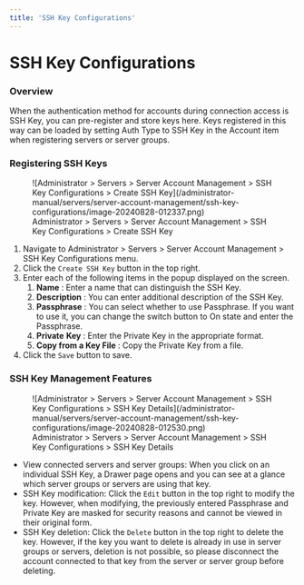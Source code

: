 ```yaml
---
title: 'SSH Key Configurations'
---
```


# SSH Key Configurations

### Overview

When the authentication method for accounts during connection access is SSH Key, you can pre-register and store keys here. Keys registered in this way can be loaded by setting Auth Type to SSH Key in the Account item when registering servers or server groups.


### Registering SSH Keys

<figure data-layout="center" data-align="center">
![Administrator &gt; Servers &gt; Server Account Management &gt; SSH Key Configurations &gt; Create SSH Key](/administrator-manual/servers/server-account-management/ssh-key-configurations/image-20240828-012337.png)
<figcaption>
Administrator &gt; Servers &gt; Server Account Management &gt; SSH Key Configurations &gt; Create SSH Key
</figcaption>
</figure>

1. Navigate to Administrator &gt; Servers &gt; Server Account Management &gt; SSH Key Configurations menu. 
2. Click the `Create SSH Key` button in the top right. 
3. Enter each of the following items in the popup displayed on the screen. 
    1.  **Name** : Enter a name that can distinguish the SSH Key. 
    2.  **Description** : You can enter additional description of the SSH Key. 
    3.  **Passphrase** : You can select whether to use Passphrase. If you want to use it, you can change the switch button to On state and enter the Passphrase. 
    4.  **Private**   **Key** : Enter the Private Key in the appropriate format. 
    5.  **Copy from a Key File**  : Copy the Private Key from a file.
4. Click the `Save` button to save. 


### SSH Key Management Features

<figure data-layout="center" data-align="center">
![Administrator &gt; Servers &gt; Server Account Management &gt; SSH Key Configurations &gt; SSH Key Details](/administrator-manual/servers/server-account-management/ssh-key-configurations/image-20240828-012530.png)
<figcaption>
Administrator &gt; Servers &gt; Server Account Management &gt; SSH Key Configurations &gt; SSH Key Details
</figcaption>
</figure>

* View connected servers and server groups: When you click on an individual SSH Key, a Drawer page opens and you can see at a glance which server groups or servers are using that key. 
* SSH Key modification: Click the `Edit` button in the top right to modify the key. However, when modifying, the previously entered Passphrase and Private Key are masked for security reasons and cannot be viewed in their original form. 
* SSH Key deletion: Click the `Delete` button in the top right to delete the key. However, if the key you want to delete is already in use in server groups or servers, deletion is not possible, so please disconnect the account connected to that key from the server or server group before deleting. 
